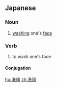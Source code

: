 ==Japanese==
{{ja-kanjitab|せん|がん|yomi=o}}

===Noun===
{{ja-noun|せんがん|kyu=洗顏}}

# [[washing]] one's [[face]]

===Verb===
{{ja-verb-suru|せんがん|kyu=洗顏}}

# to wash one's face

====Conjugation====
{{ja-suru|せんがん}}

[[hu:洗顔]]
[[zh:洗顔]]